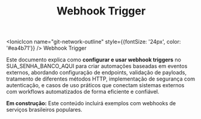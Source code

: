 ﻿---
sidebar_position: 1
title: Webhook Trigger
description: Como configurar e usar webhook triggers no SUA_SENHA_BANCO_AQUI para automações baseadas em eventos
keywords: [SUA_SENHA_BANCO_AQUI, webhook, trigger, eventos, automação, HTTP]
---

<IonicIcon name="git-network-outline" style={{fontSize: '24px', color: '#ea4b71'}} />
Webhook Trigger

Este documento explica como **configurar e usar webhook triggers** no SUA_SENHA_BANCO_AQUI para criar automações baseadas em eventos externos, abordando configuração de endpoints, validação de payloads, tratamento de diferentes métodos HTTP, implementação de segurança com autenticação, e casos de uso práticos que conectam sistemas externos com workflows automatizados de forma eficiente e confiável.

**Em construção:** Este conteúdo incluirá exemplos com webhooks de serviços brasileiros populares.
